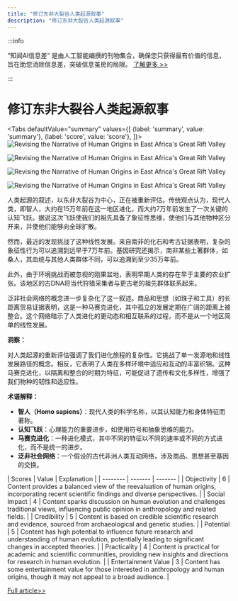 ```yaml
---
title: "修订东非大裂谷人类起源叙事"
description: "修订东非大裂谷人类起源叙事"
---
```



:::info

“知闻AI信息差“ 是由人工智能编撰的刊物集合，确保您只获得最有价值的信息，旨在助您消除信息差，突破信息茧房的局限。  [了解更多 >>](/)

:::

# 修订东非大裂谷人类起源叙事


<Tabs
	defaultValue="summary"
	values={[
	{label: 'summary', value: 'summary'},
	{label: 'score', value: 'score'},
]}>
<TabItem value="summary">
<img
  src="https://image.informedainews.com/2024/06/Eco-kZo-1717551663-0.jpg"
  alt="Revising the Narrative of Human Origins in East Africa's Great Rift Valley"
/>

<img
  src="https://image.informedainews.com/2024/06/Eco-xyJ-1717551663-1.jpg"
  alt="Revising the Narrative of Human Origins in East Africa's Great Rift Valley"
/>

<img
  src="https://image.informedainews.com/2024/06/Eco-gpT-1717551663-2.jpg"
  alt="Revising the Narrative of Human Origins in East Africa's Great Rift Valley"
/>

<img
  src="https://image.informedainews.com/2024/06/Eco-BNF-1717551663-3.jpg"
  alt="Revising the Narrative of Human Origins in East Africa's Great Rift Valley"
/>



人类起源的叙述，以东非大裂谷为中心，正在被重新评估。传统观点认为，现代人类，即智人，大约在15万年前在这一地区进化，而大约7万年前发生了一次关键的认知飞跃。据说这次飞跃使我们的祖先具备了象征性思维，使他们与其他物种区分开来，并使他们能够向全球扩散。

然而，最近的发现挑战了这种线性发展。来自南非的化石和考古证据表明，复杂的象征性行为可以追溯到远早于7万年前。基因研究还揭示，南非某些土著群体，如桑人，其血统与其他人类群体不同，可以追溯到至少35万年前。

此外，由于环境挑战而被忽视的刚果盆地，表明早期人类的存在早于主要的农业扩张。该地区的古DNA将当代狩猎采集者与更古老的祖先群体联系起来。

泛非社会网络的概念进一步复杂化了这一叙述。商品和思想（如珠子和工具）的长距离贸易证据表明，这是一种马赛克进化，其中孤立的发展定期在广阔的距离上被整合。这个网络暗示了人类进化的更动态和相互联系的过程，而不是从一个地区简单的线性发展。

**洞察：**

对人类起源的重新评估强调了我们进化旅程的复杂性。它挑战了单一发源地和线性发展路径的概念。相反，它表明了人类在多样环境中适应和互动的丰富织锦。这种马赛克进化，以隔离和整合的时期为特征，可能促进了遗传和文化多样性，增强了我们物种的韧性和适应性。

**术语解释：**

- **智人（Homo sapiens）**：现代人类的科学名称，以其认知能力和身体特征而著称。
- **认知飞跃**：心理能力的重要进步，如使用符号和抽象思维的能力。
- **马赛克进化**：一种进化模式，其中不同的特征以不同的速率或不同的方式进化，而不是统一的进步。
- **泛非社会网络**：一个假设的古代非洲人类互动网络，涉及商品、思想甚至基因的交换。
</TabItem>
<TabItem value="score">
	| Scores     | Value   | Explanation |
	| -------- | ------- | ------- |
	| Objectivity  | 6    | Content provides a balanced view of the reevaluation of human origins, incorporating recent scientific findings and diverse perspectives.    |
	| Social Impact | 4     | Content sparks discussion on human evolution and challenges traditional views, influencing public opinion in anthropology and related fields.    |
	| Credibility    | 5    | Content is based on credible scientific research and evidence, sourced from archaeological and genetic studies.    |
	| Potential    | 5    | Content has high potential to influence future research and understanding of human evolution, potentially leading to significant changes in accepted theories.    |
	| Practicality    | 4    | Content is practical for academic and scientific communities, providing new insights and directions for research in human evolution.    |
	| Entertainment Value    | 3    | Content has some entertainment value for those interested in anthropology and human origins, though it may not appeal to a broad audience.    |
</TabItem>
</Tabs>

[Full article>>](https://www.cnbeta.com.tw/articles/science/1433583.htm)
